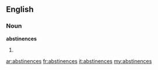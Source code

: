 ==English==

===Noun===
'''abstinences'''

# {{plural of|[[abstinence]]}}

[[ar:abstinences]]
[[fr:abstinences]]
[[it:abstinences]]
[[my:abstinences]]